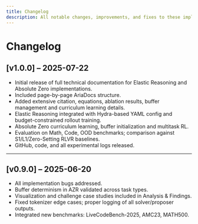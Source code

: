 ```yaml
---
title: Changelog
description: All notable changes, improvements, and fixes to these implementations.
---
```


# Changelog

## [v1.0.0] – 2025-07-22

- Initial release of full technical documentation for Elastic Reasoning and Absolute Zero implementations.
- Included page-by-page AriaDocs structure.
- Added extensive citation, equations, ablation results, buffer management and curriculum learning details.
- Elastic Reasoning integrated with Hydra-based YAML config and budget-constrained rollout training.
- Absolute Zero curriculum learning, buffer initialization and multitask RL.
- Evaluation on Math, Code, OOD benchmarks; comparison against S1/L1/Zero-Setting RLVR baselines.
- GitHub, code, and all experimental logs released.

---

## [v0.9.0] – 2025-06-20

- All implementation bugs addressed.
- Buffer determinism in AZR validated across task types.
- Visualization and challenge case studies included in Analysis & Findings.
- Fixed tokenizer edge cases; proper logging of all solver/proposer outputs.
- Integrated new benchmarks: LiveCodeBench-2025, AMC23, MATH500.
